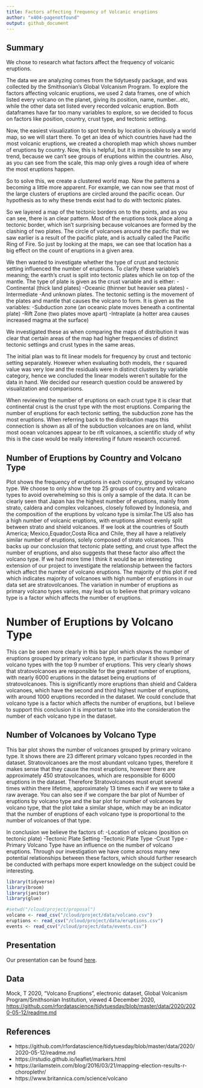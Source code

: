 ```yaml
---
title: Factors affecting frequency of Volcanic eruptions
author: "x404-pagenotfound"
output: github_document
---
```


## Summary

We chose to research what factors affect the frequency of volcanic eruptions.

The data we are analyzing comes from the tidytuesdy package, and was collected by the Smithsonian's Global Volcanism Program. To explore the factors affecting volcanic eruptions, we used 2 data frames, one of which listed every volcano on the planet, giving its position, name, number...etc, while the other data set listed every recorded volcanic eruption. Both dataframes have far too many variables to explore, so we decided to focus on factors like position, country, crust type, and tectonic setting.

Now, the easiest visualization to spot trends by location is obviously a world map, so we will start there. To get an idea of which countries have had the most volcanic eruptions, we created a choropleth map which shows number of eruptions by country. Now, this is helpful, but it is impossible to see any trend, because we can't see groups of eruptions within the countries. Also, as you can see from the scale, this map only gives a rough idea of where the most eruptions happen.

So to solve this, we create a clustered world map. Now the patterns a becoming a little more apparent. For example, we can now see that most of the large clusters of eruptions are circled around the pacific ocean. Our hypothesis as to why these trends exist had to do with tectonic plates.

So we layered a map of the tectonic borders on to the points, and as you can see, there is an clear pattern. Most of the eruptions took place along a tectonic border, which isn't surprising because volcanoes are formed by the clashing of two plates. The circle of volcanoes around the pacific that we saw earlier is a result of the pacific plate, and is actually called the Pacific Ring of Fire. So just by looking at the maps, we can see that location has a big effect on the count of eruptions in a given area.

We then wanted to investigate whether the type of crust and tectonic setting influenced the number of eruptions. To clarify these variable's meaning; the earth’s crust is split into tectonic plates which lie on top of the mantle. 
The type of plate is given as the crust variable and is either: 
-Continental (thick land plates)
-Oceanic (thinner but heavier sea plates)
-Intermediate
-And unknown plates. 
The tectonic setting is the movement of the plates and mantle that causes the volcano to form. It is given as the variables:
-Subduction zone (an oceanic plate moves beneath a continental plate)
-Rift Zone (two plates move apart)
-Intraplate (a hotter area causes increased magma at the surface)

We investigated these as when comparing the maps of distribution it was clear that certain areas of the map had higher frequencies of distinct tectonic settings and crust types in the same areas.

The initial plan was to fit linear models for frequency by crust and tectonic setting separately. However when evaluating both models, the r squared value was very low and the residuals were in distinct clusters by variable category, hence we concluded the linear models weren’t suitable for the data in hand. We decided our research question could be answered by visualization and comparisons.

When reviewing the number of eruptions on each crust type it is clear that continental crust is the crust type with the most eruptions. Comparing the number of eruptions for each tectonic setting, the subduction zone has the most eruptions. When referring back to the distribution maps this connection is shown as all of the subduction volcanoes are on land, whilst most ocean volcanoes appear to be rift volcanoes, a scientific study of why this is the case would be really interesting if future research occurred.

## Number of Eruptions by Country and Volcano Type
Plot shows the frequency of eruptions in each country, grouped by volcano type. We choose to only show the top 25 groups of country and volcano types to avoid overwhelming so this is only a sample of the data. It can be clearly seen that Japan has the highest number of eruptions, mainly from strato, caldera and complex volcanoes, closely followed by Indonesia, and the composition of the eruptions by volcano type is similar.The US also has a high number of volcanic eruptions, with eruptions almost evenly split between strato and shield volcanoes. If we look at the countries of South America; Mexico,Equador,Costa Rica and Chile, they all have a relatively similar number of eruptions, solely composed of strato volcanoes. This backs up our conclusion that tectonic plate setting, and crust type affect the number of eruptions, and also suggests that these factor also affect the volcano type. If we had more time I think it would be an interesting extension of our project to investigate the relationship between the factors which affect the number of volcano eruptions. The majority of this plot if red which indicates majority of volcanoes with high number of eruptions in our data set are stratovolcanoes. The variation in number of eruptions as primary volcano types varies, may lead us to believe that primary volcano type is a factor which affects the number of eruptions. 

# Number of Eruptions by Volcano Type
This can be seen more clearly in this bar plot which shows the number of eruptions grouped by primary volcano type, in particular it shows 9 primary volcano types with the top 9 number of eruptions. This very clearly shows that stratovolcanoes are responsible for the greatest number of eruptions, with nearly 6000 eruptions in the dataset being eruptions of stratovolcanoes. This is significantly more eruptions than shield and Caldera volcanoes, which have the second and third highest number of eruptions, with around 1000 eruptions recorded in the dataset. 
We could conclude that volcano type is a factor which affects the number of eruptions, but I believe to support this conclusion it is important to take into the consideration the number of each volcano type in the dataset.

## Number of Volcanoes by Volcano Type
This bar plot shows the number of volcanoes grouped by primary volcano type. It shows there are 23 different primary volcano types recorded in the dataset. Stratovolcanoes are the most abundant volcano types, therefore it makes sense that they cause the most eruptions, however there are approximately 450 stratovolcanoes, which are responsible for 6000 eruptions in the dataset. Therefore Stratovolcanoes must erupt several times within there lifetime, approximately 13 times each if we were to take a raw average.
You can also see if we compare the bar plot of Number of eruptions by volcano type and the bar plot for number of volcanoes by volcano type, that the plot take a similar shape, which may be an indicator that the number of eruptions of each volcano type is proportional to the number of volcanoes of that type.

In conclusion we believe the factors of:
-Location of volcano (position on tectonic plate)
-Tectonic Plate Setting
-Tectonic Plate Type
-Crust Type
-Primary Volcano Type
have an influence on the number of volcano eruptions. Through our investigation we have come across many new potential relationships between these factors, which should further research be conducted with perhaps more expert knowledge on the subject could be interesting. 


```r
library(tidyverse)
library(broom)
library(janitor)
library(glue)
```

```r
#setwd("/cloud/project/proposal")
volcano <- read_csv("/cloud/project/data/volcano.csv")
eruptions <- read_csv("/cloud/project/data/eruptions.csv")
events <- read_csv("/cloud/project/data/events.csv")
```

## Presentation

Our presentation can be found [here](presentation/presentation.html).

## Data

Mock, T 2020, "Volcano Eruptions", electronic dataset, Global Volcanism Program/Smithsonian Institution, viewed 4 December 2020, <https://github.com/rfordatascience/tidytuesday/blob/master/data/2020/2020-05-12/readme.md>


## References

- https://github.com/rfordatascience/tidytuesday/blob/master/data/2020/2020-05-12/readme.md
- https://rstudio.github.io/leaflet/markers.html
- https://arilamstein.com/blog/2016/03/21/mapping-election-results-r-choroplethr/
- https://www.britannica.com/science/volcano

